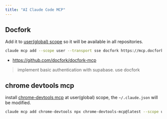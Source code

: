 ```yaml
---
title: "AI Claude Code MCP"
---
```


## Docfork

Add it to [user(global) scope](https://docs.claude.com/en/docs/claude-code/mcp#user-scope) so it will be available in all repositories.

```sh
claude mcp add --scope user --transport sse docfork https://mcp.docfork.com/sse
```

- https://github.com/docfork/docfork-mcp

> implement basic authentication with supabase. use docfork

## chrome devtools mcp

install [chrome-devtools mcp](https://github.com/ChromeDevTools/chrome-devtools-mcp/?tab=readme-ov-file#chrome-devtools-mcp) at user(global) scope, the `~/.claude.json` will be modified.

```sh
claude mcp add chrome-devtools npx chrome-devtools-mcp@latest --scope user
```